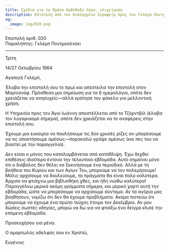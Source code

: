 ```yaml
---
title: Σχέδια για το Πρώτο Ορθόδοξο Λόγο, επιχείρηση
description: Επιστολή από τον Ευλογημένο Σεραφείμ προς τον Γκλέμπ Ποντμοσένσκι.
og:
  image: /og/020.png
---
```


<div style={{textAlign:'right', fontFamily:'monospace'}}>Επιστολή αριθ. 020</div>
<div style={{textAlign:'left', fontFamily:'monospace'}}>Παραλήπτης: Γκλέμπ Ποντμοσένσκι</div>

---

Τρίτη

14/27 Οκτωβρίου 1964

Αγαπητέ Γκλέμπ,

Έλαβα την επιστολή σου το πρωί και απέστειλα την επιστολή στον Μαρτιανόφ. Πρόσθεσα μια σημείωση για τα 6 ημερολόγια, οπότε δεν χρειάζεται να ανησυχείς—αλλά κράτησε τον φάκελο για μελλοντική χρήση.

Η Υπηρεσία προς τον Άγιο Ιωάννη αποστέλλεται από το Τζόρντβιλ (έλαβα τον λογαριασμό σήμερα), οπότε δεν χρειάζεται να το αναφέρεις στην επιστολή σου.

Έχουμε μια ευκαιρία να πουλήσουμε τις δύο χρυσές ρίζες αν μπορέσουμε να τις αποκτήσουμε αμέσως—παρακαλώ γράψε αμέσως (και πες του να βιαστεί με την παραγγελία).

Δεν είσαι ο μόνος που καταλαμβάνεται από κατάθλιψη. Έχω δεχθεί επιθέσεις ιδιαίτερα έντονα την τελευταία εβδομάδα. Αυτό σημαίνει μόνο ότι ο διάβολος δεν θέλει να ξεκινήσουμε ένα περιοδικό. Αλλά με τη βοήθεια του Κυρίου και των Αγίων Του, μπορούμε να τον πολεμήσουμε! Μόλις αρχίσουμε να δουλεύουμε, τα πράγματα θα είναι πολύ καλύτερα. Άρχισα να φτιάχνω μια βιβλιοθήκη χθες, και ήδη νιώθω καλύτερα! Παραγγέλνω μερικά ακόμη γράμματα σήμερα, και μερικό χαρτί αυτή την εβδομάδα, ώστε να μπορέσουμε να αρχίσουμε σύντομα. Αν τα αγόρια μας βοηθήσουν, νομίζω ότι δεν θα έχουμε προβλήματα. Ακόμα πιστεύω ότι μπορούμε να έχουμε ένα πρώτο τεύχος έτοιμο τον Δεκέμβριο. Αν μου δώσεις σωστές οδηγίες, μπορώ να δω για να φτιάξω ένα δείγμα κλισέ την επόμενη εβδομάδα.

Προσευχήσου για μένα.

Ο αμαρτωλός αδελφός σου εν Χριστώ,

Ευγένιος